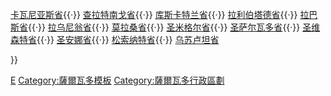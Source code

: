 {{Navbox
|name  = 萨尔瓦多省份
|title = [[萨尔瓦多]][[萨尔瓦多行政区划|省份]]
|image = [[File:Flag of El Salvador.svg|50px|萨尔瓦多国旗]]
|list1 = <div>
[[阿瓦查潘省]]{{·}} [[卡瓦尼亚斯省]]{{·}} [[查拉特南戈省]]{{·}} [[库斯卡特兰省]]{{·}} [[拉利伯塔德省]]{{·}} [[拉巴斯省 (萨尔瓦多)|拉巴斯省]]{{·}} [[拉乌尼翁省 (萨尔瓦多)|拉乌尼翁省]]{{·}} [[莫拉桑省]]{{·}} [[圣米格尔省 (萨尔瓦多)|圣米格尔省]]{{·}} [[圣萨尔瓦多省]]{{·}} [[圣维森特省]]{{·}} [[圣安娜省]]{{·}} [[松索纳特省]]{{·}} [[乌苏卢坦省]]
</div>
}}<noinclude>
[[Category:各國一級行政區劃導航模板|E]]
[[Category:薩爾瓦多模板]]
[[Category:薩爾瓦多行政區劃]]
</noinclude>
